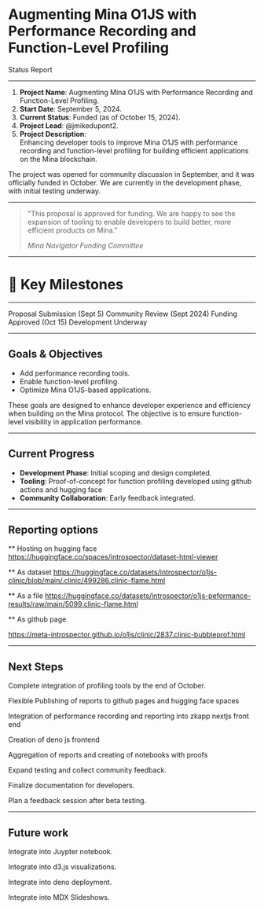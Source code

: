 <SlidePage>

<Cover>

# Augmenting Mina O1JS with Performance Recording and Function-Level Profiling

Status Report

</Cover>

---

1. **Project Name**: Augmenting Mina O1JS with Performance Recording and Function-Level Profiling.
1. **Start Date**: September 5, 2024.
1. **Current Status**: Funded (as of October 15, 2024).
1. **Project Lead**: @jmikedupont2.
1. **Project Description**:  
   Enhancing developer tools to improve Mina O1JS with performance recording and function-level profiling for building efficient applications on the Mina blockchain.

<SpeakerNotes>

The project was opened for community discussion in September, and it was officially funded in October. We are currently in the development phase, with initial testing underway.

</SpeakerNotes>

---

> "This proposal is approved for funding. We are happy to see the expansion of tooling to enable developers to build better, more efficient products on Mina."
>
> <cite>Mina Navigator Funding Committee</cite>

---

# 🚀 Key Milestones

---

<Steps>
  <Step>Proposal Submission (Sept 5)</Step>
  <Step>Community Review (Sept 2024)</Step>
  <Step>Funding Approved (Oct 15)</Step>
  <Step>Development Underway</Step>
</Steps>

---

## Goals & Objectives

- Add performance recording tools.
- Enable function-level profiling.
- Optimize Mina O1JS-based applications.

<SpeakerNotes>

These goals are designed to enhance developer experience and efficiency when building on the Mina protocol. The objective is to ensure function-level visibility in application performance.

</SpeakerNotes>

---

## Current Progress

- **Development Phase**: Initial scoping and design completed.
- **Tooling**: Proof-of-concept for function profiling developed using github actions and hugging face
- **Community Collaboration**: Early feedback integrated.

---

## Reporting options

  ** Hosting on hugging face
https://huggingface.co/spaces/introspector/dataset-html-viewer

  ** As dataset
https://huggingface.co/datasets/introspector/o1js-clinic/blob/main/.clinic/499286.clinic-flame.html

  ** As a file
https://huggingface.co/datasets/introspector/o1js-peformance-results/raw/main/5099.clinic-flame.html

  ** As github page

https://meta-introspector.github.io/o1js/clinic/2837.clinic-bubbleprof.html

---

## Next Steps

Complete integration of profiling tools by the end of October.

Flexible Publishing of reports to github pages and hugging face spaces

Integration of performance recording and reporting into zkapp nextjs front end

Creation of deno js frontend

Aggregation of reports and creating of notebooks with proofs

Expand testing and collect community feedback.

Finalize documentation for developers.

Plan a feedback session after beta testing.

---

## Future work

Integrate into Juypter notebook.

Integrate into d3.js visualizations.

Integrate into deno deployment.

Integrate into MDX Slideshows.

</SlidePage>
